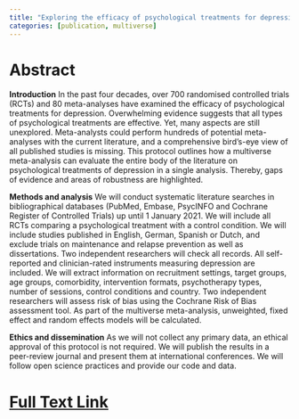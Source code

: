 ```yaml
---
title: "Exploring the efficacy of psychological treatments for depression: a multiverse meta-analysis protocol"
categories: [publication, multiverse]
---
```


# Abstract

**Introduction** In the past four decades, over 700 randomised controlled trials (RCTs) and 80 meta-analyses have examined the efficacy of psychological treatments for depression. Overwhelming evidence suggests that all types of psychological treatments are effective. Yet, many aspects are still unexplored. Meta-analysts could perform hundreds of potential meta-analyses with the current literature, and a comprehensive bird's-eye view of all published studies is missing. This protocol outlines how a multiverse meta-analysis can evaluate the entire body of the literature on psychological treatments of depression in a single analysis. Thereby, gaps of evidence and areas of robustness are highlighted.

**Methods and analysis** We will conduct systematic literature searches in bibliographical databases (PubMed, Embase, PsycINFO and Cochrane Register of Controlled Trials) up until 1 January 2021. We will include all RCTs comparing a psychological treatment with a control condition. We will include studies published in English, German, Spanish or Dutch, and exclude trials on maintenance and relapse prevention as well as dissertations. Two independent researchers will check all records. All self-reported and clinician-rated instruments measuring depression are included. We will extract information on recruitment settings, target groups, age groups, comorbidity, intervention formats, psychotherapy types, number of sessions, control conditions and country. Two independent researchers will assess risk of bias using the Cochrane Risk of Bias assessment tool. As part of the multiverse meta-analysis, unweighted, fixed effect and random effects models will be calculated.

**Ethics and dissemination** As we will not collect any primary data, an ethical approval of this protocol is not required. We will publish the results in a peer-review journal and present them at international conferences. We will follow open science practices and provide our code and data.

# [Full Text Link](https://bmjopen.bmj.com/content/bmjopen/12/1/e050197.full.pdf)
